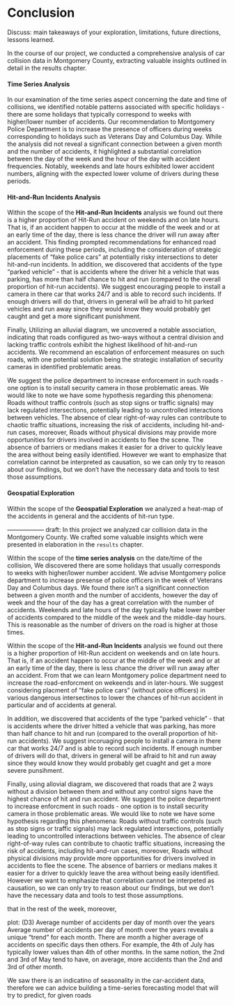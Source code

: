 # Conclusion

Discuss: main takeaways of your exploration, limitations, future directions, lessons learned.


In the course of our project, we conducted a comprehensive analysis of car collision data in Montgomery County, extracting valuable insights outlined in detail in the results chapter.

#### Time Series Analysis
In our examination of the time series aspect concerning the date and time of collisions, we identified notable patterns associated with specific holidays - there are some holidays that typically correspond to weeks with higher/lower number of accidents.
Our recommendation to Montgomery Police Department is to increase the presence of officers during weeks corresponding to holidays such as Veterans Day and Columbus Day. While the analysis did not reveal a significant connection between a given month and the number of accidents, it highlighted a substantial correlation between the day of the week and the hour of the day with accident frequencies. Notably, weekends and late hours exhibited lower accident numbers, aligning with the expected lower volume of drivers during these periods.


#### Hit-and-Run Incidents Analysis

Within the scope of the **Hit-and-Run Incidents** analysis we found out there is a higher proportion of Hit-Run accident on weekends and on late hours. That is, if an accident happen to occur at the middle of the week and or at an early time of the day, there is less chance the driver will run away after an accident. This finding prompted recommendations for enhanced road enforcement during these periods, including the consideration of strategic placements of "fake police cars" at potentially risky intersections to deter hit-and-run incidents.
In addition, we discovered that accidents of the type "parked vehicle" - that is accidents where the driver hit a vehicle that was parking, has more than half chance to hit and run (compared to the overall proportion of hit-run accidents). We suggest encouraging people to install a camera in there car that works 24/7 and is able to record such incidents. If enough drivers will do that, drivers in general will be afraid to hit parked vehicles and run away since they would know they would probably get caught and get a more significant punishment.

Finally, Utilizing an alluvial diagram, we uncovered a notable association, indicating that roads configured as two-ways without a central division and lacking traffic controls exhibit the highest likelihood of hit-and-run accidents. We recommend an escalation of enforcement measures on such roads, with one potential solution being the strategic installation of security cameras in identified problematic areas.

We suggest the police department to increase enforcement in such roads - one option is to install security camera in those problematic areas.
We would like to note we have some hypothesis regarding this phenomena:
Roads without traffic controls (such as stop signs or traffic signals) may lack regulated intersections, potentially leading to uncontrolled interactions between vehicles. The absence of clear right-of-way rules can contribute to chaotic traffic situations, increasing the risk of accidents, including hit-and-run cases, moreover, Roads without physical divisions may provide more opportunities for drivers involved in accidents to flee the scene. The absence of barriers or medians makes it easier for a driver to quickly leave the area without being easily identified. 
However we want to emphasize that correlation cannot be interpreted as causation, so we can only try to reason about our findings, but we don't have the necessary data and tools to test those assumptions.




#### Geospatial Exploration
Within the scope of the **Geospatial Exploration** we analyzed a heat-map of the accidents in general and the accidents of hit-run type.








------------------ draft:
In this project we analyzed car collision data in the Montgomery County. We crafted some valuable insights which were presented in elaboration in the `results` chapter.

Within the scope of the **time series analysis** on the date/time of the collision, We discovered there are some holidays that usually corresponds to weeks with higher/lower number accident. We advise Montgomery police department to increase presense of police officers in the week of Veterans Day and Columbus days.
We found there isn't a significant connection between a given month and the number of accidents, however the day of week and the hour of the day has a great correlation with the number of accidents. Weekends and late hours of the day typically habe lower number of accidents compared to the middle of the week and the middle-day hours. This is reasonable as the number of drivers on the road is higher at those times.

Within the scope of the **Hit-and-Run Incidents** analysis we found out there is a higher proportion of Hit-Run accident on weekends and on late hours. That is, if an accident happen to occur at the middle of the week and or at an early time of the day, there is less chance the driver will run away after an accident. From that we can learn Montgomery police department need to increase the road-enforcment on wekeends and in later-hours. We suggest considering placment of "fake police cars" (without poice officers) in various dangerous intersectinos to lower the chances of hit-run accident in particular and of accidents at general.

In addition, we discovered that accidents of the type "parked vehicle" - that is accidents where the driver hitted a vehicle that was parking, has more than half chance to hit and run (compared to the overall proportion of hit-run accidents). We suggest incoruaging people to install a camera in there car that works 24/7 and is able to record such incidents. If enough number of drivers will do that, drivers in general will be afraid to hit and run away since they would know they would probably get cuaght and get a more severe punsihment.

Finally, using allovial diagram, we discovered that roads that are 2 ways without a division between them and without any control signs have the highest chance of hit and run accident. We suggest the police department to increase enforcment in such roads - one option is to install security camera in those problematic areas.
We would like to note we have some hypothesis regarding this phenomena:
Roads without traffic controls (such as stop signs or traffic signals) may lack regulated intersections, potentially leading to uncontrolled interactions between vehicles. The absence of clear right-of-way rules can contribute to chaotic traffic situations, increasing the risk of accidents, including hit-and-run cases, moreover, Roads without physical divisions may provide more opportunities for drivers involved in accidents to flee the scene. The absence of barriers or medians makes it easier for a driver to quickly leave the area without being easily identified. 
However we want to emphasize that correlation cannot be interpeted as causation, so we can only try to reason about our findings, but we don't have the necessary data and tools to test those assumptions.












that in the rest of the week, moreover,


plot: (D3) Average number of accidents per day of month over the years 
Average number of accidents per day of month over the years reveals a unique "trend" for each month. There are month a higher average of accidents on specific days then others. For example, the 4th of July has typically lower values than 4th of other months. In the same notion, the 2nd and 3rd of May tend to have, on average, more accidents than the 2nd and 3rd of other month.


We saw there is an indicatino of seasonality in the car-accident data, therefore we can advice building a time-series forecasting model that will try to predict, for given roads
